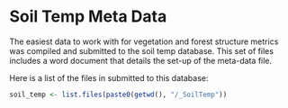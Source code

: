 # Soil Temp Meta Data {#soiltemp}

The easiest data to work with for vegetation and forest structure metrics was compiled and submitted to the soil temp database. This set of files includes a word document that details the set-up of the meta-data file. 

Here is a list of the files in submitted to this database: 

```r
soil_temp <- list.files(paste0(getwd(), "/_SoilTemp"))

```

